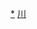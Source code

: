 <div style="position: relative" class="center">
{{Image label begin|image=Administrative Division Dazhou.png|width={{{1|504}}}|link=}} 
{{Image label|x=700|y=1080|scale={{{1|504}}}/1800|text=[[通川区|<span style="color: black;">'''通川区'''</span>]]}}
{{Image label|x=680|y=1360|scale={{{1|504}}}/1800|text=[[达川区|<span style="color: black;">'''达川区'''</span>]]}}
{{Image label|x=1150|y=910|scale={{{1|504}}}/1800|text=[[宣汉县|<span style="color: black;">'''宣汉县'''</span>]]}}
{{Image label|x=1150|y=1380|scale={{{1|504}}}/1800|text={{vtext|[[开江县|<span style="color: black;">'''开江县'''</span>]]}}}}
{{Image label|x=540|y=1800|scale={{{1|504}}}/1800|text=[[大竹县|<span style="color: black;">'''大竹县'''</span>]]}}
{{Image label|x=280|y=1520|scale={{{1|504}}}/1800|text=[[渠县|<span style="color: black;">'''渠县'''</span>]]}}
{{Image label|x=1230|y=370|scale={{{1|504}}}/1800|text=[[万源市|<span style="color: black;">'''万源市'''</span>]]}}
</div>
<noinclude>
[[Category:达州行政区划|*]]
[[Category:中华人民共和国地级行政区划图|川]]
</noinclude>